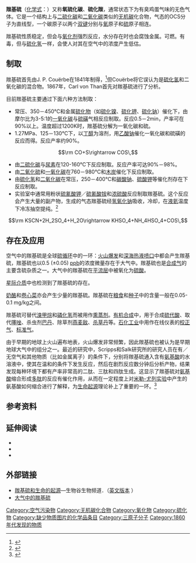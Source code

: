{{Chembox
|   Name = 羰基硫
|   NameEn = Carbonyl sulfide
|   ImageFile = Carbonyl-sulfide-2D-dimensions.png
| ImageSize = 150px 
|   ImageName = 羰基硫 结构式
|   ImageFile1 = Carbonyl-sulfide-3D-vdW.png
| ImageSize1 = 150px  
|   ImageName1 = 羰基硫 空间填充模型
|   IUPACName = Carbon oxide sulfide
|   OtherNames = 氧硫化碳、硫化羰
| Section1 = {{Chembox Identifiers
| CASNo = 463-58-1
| CASNo_Ref = {{cascite|correct|CAS}}
|    SMILES  =  O=C=S
|    EINECS  =  207-340-0
|  ChemSpiderID_Ref  = {{chemspidercite|correct|chemspider}}|  ChemSpiderID  =  9644
|  KEGG_Ref  = {{keggcite|correct|kegg}}|  KEGG  =  C07331
|  InChI  =  1/COS/c2-1-3
|  InChIKey  =  JJWKPURADFRFRB-UHFFFAOYAF
|  StdInChI_Ref  = {{stdinchicite|correct|chemspider}}|  StdInChI  =  1S/COS/c2-1-3
|  StdInChIKey_Ref  = {{stdinchicite|correct|chemspider}}|  StdInChIKey  =  JJWKPURADFRFRB-UHFFFAOYSA-N
|  ChEBI_Ref  = {{ebicite|correct|EBI}}|  ChEBI  =  16573
|  PubChem  =  10039
}}
| Section2 = {{Chembox Properties
|   Formula = COS
|   MolarMass = 60.07 
|   Appearance = 
|   MeltingPt = −139 °C (134 K)
|   BoilingPt = −50 °C (223 K)
|   Density = 2.51 g/L (气, 20 °C)<br />0.985 g/mL (液, 20 °C)
|   Dipole = 0.72 [[德拜|D]]
|   Solubility = 54 mL/100 mL (20 °C)
|   SolOther = 可溶于[[醇|醇]]、[[二硫化碳|二硫化碳]]
  }}
| Section3 = {{Chembox Structure
|   CrystalStruct = [[三方晶系|三方晶系]] (固态)，每个晶胞只含有1个OCS分子
|   Coordination = 
|   MolShape = 气态分子为直线型}}
| Section4 = {{Chembox Thermochemistry
|   DeltaHf = −142.0 kJ·mol<sup>−1</sup> (气态)
|   DeltaGf = −166.9 kJ·mol<sup>−1</sup> (气态)
|   DeltaHc = 
|   Entropy = 231.56 J·K<sup>−1</sup>·mol<sup>−1</sup> (气态)
|   HeatCapacity = 41.50 J·K<sup>−1</sup>·mol<sup>−1</sup> (气态)}}
| Section7 = {{Chembox Hazards
|   MainHazards = 可燃，吸入羰基硫含量超过100ppm的空气对身体有害
|   ExternalMSDS = [http://ptcl.chem.ox.ac.uk/MSDS/CA/carbonyl_sulfide.html MSDS]
|   EUIndex = 未列出
|   NFPA-H = 
|   NFPA-F = 
|   NFPA-R =
|   RPhrases = {{R11}}, {{R20}}, {{R36}}, {{R37}}, {{R38}}
|   ExploLimits = 12－28% 
  }}
| Section8 = {{Chembox Other
|   OtherAnions = [[羰基硒|羰基硒]]<br />[[羰基碲|羰基碲]]<br />[[羰基钋|羰基钋]]
|   OtherCpds = [[二氧化碳|二氧化碳]]、[[二硫化碳|二硫化碳]]
  }}
}}

'''羰基硫'''（[[化学式|化学式]]：{{化學式|氧|碳|硫}}）又称'''氧硫化碳'''、'''硫化羰'''，通常状态下为有臭鸡蛋气味的无色气体。它是一个结构上与[[二硫化碳|二硫化碳]]和[[二氧化碳|二氧化碳]]类似的[[无机|无机]][[碳|碳]]化合物，气态的OCS分子为直线型，一个碳原子以两个[[双键|双键]]分别与[[氧|氧]]原子和[[硫|硫]]原子相连。

羰基硫性质稳定，但会与[[氧化剂|氧化剂]]强烈反应，水分存在时也会腐蚀金属。可燃。有毒，但与[[硫化氢|硫化氢]]一样，会使人对其在空气中的浓度产生低估。

== 制取 ==
羰基硫首先由J. P. Couërbe在1841年制得，<ref>{{cite journal en
 | author = Couërbe, J. P. 
 | title = Ueber den Schwefelkohlenstoff 
 | journal = [[Journal_für_Praktische_Chemie|Journal für Praktische Chemie]] 
 | year = 1841
 | volume = 23
 | pages = 83–124
 | doi = 10.1002/prac.18410230105}}</ref>但Couërbe将它误认为是[[硫化氢|硫化氢]]和二氧化碳的混合物。1867年，Carl von Than首先对羰基硫进行了分析。

目前羰基硫主要通过下面六种方法制取：
*常压、350－450℃和金属[[硫化物|硫化物]]（如[[硫化镍|硫化镍]]、[[硫化钾|硫化钾]]、[[硫化钠|硫化钠]]）催化下，由摩尔比为3-5:1的[[一氧化碳|一氧化碳]]与[[硫磺|硫磺]]气相反应制取。反应0.5－2min，产率可在90%以上。温度超过1200K时，羰基硫分解为一氧化碳和硫。
*1.27MPa、125－130℃下，以[[丁醇|丁醇]]为溶剂，用[[乙酸钠|乙酸钠]]催化一氧化碳和硫磺的反应而得。反应产率约90%。
::<math>\rm CO+S\rightarrow COS\,</math>
*由[[二硫化碳|二硫化碳]]与[[尿素|尿素]]在120-160℃下反应制取。反应产率可达90%－98%。
*由[[二氧化硫|二氧化硫]]和[[一氧化碳|一氧化碳]]在760－980℃和[[木炭|木炭]]催化下反应制取。
*由[[硫化氢|硫化氢]]和[[二氧化碳|二氧化碳]]在常压，250－400℃和[[碳酸钠|碳酸钠]]、[[硫酸钾|硫酸钾]]等催化剂存在下反应制取。
*实验室中通常用粉状[[硫氰酸钾|硫氰酸钾]]／[[硫氰酸铵|硫氰酸铵]]和[[浓硫酸|浓硫酸]]反应制取羰基硫。这个反应会产生大量的副产物，生成的气态羰基硫经[[氢氧化钠|氢氧化钠]]吸收，冷却，在[[液氦|液氦]]温度下冷冻抽空提纯。<ref>{{cite journal en
| title = The Chemistry of Carbonyl sulfide
| author = Ferm R. J.
| journal = [[Chemical_Reviews|Chemical Reviews]]
| year = 1957
| volume = 57
| issue = 4
| pages = 621–640
| doi = 10.1021/cr50016a002
}}</ref>
:<math>\rm KSCN+2H_2SO_4+H_2O\rightarrow KHSO_4+NH_4HSO_4+COS\,</math>

== 存在及应用 ==
空气中的羰基硫是全球[[硫循环|硫循环]]中的一环：[[火山爆发|火山爆发]]和[[深海热液喷口|深海热液喷口]]中都会产生羰基硫，羰基硫也以0.5 (±0.05) [[ppb|ppb]]的浓度微量存在于大气中。羰基硫也是[[合成气|合成气]]的主要含硫杂质之一。大气中的羰基硫在[[平流层|平流层]]中被氧化为[[硫酸|硫酸]]。

[[星际分子列表|星际介质]]中也检测到了羰基硫的存在。

[[乾酪|奶酪]]和[[卷心菜|卷心菜]]亦会产生少量的羰基硫。羰基硫在[[粮食|粮食]]和[[种子|种子]]中的含量一般在0.05-0.1 mg/kg之间。

羰基硫可替代[[溴甲烷|溴甲烷]]和[[磷化氢|磷化氢]]而被用作[[熏蒸剂|熏蒸剂]]。[[有机合成|有机合成]]中，用于合成[[硫代酸|硫代酸]]、取代[[噻唑|噻唑]]、杀虫剂[[巴丹|巴丹]]、除草剂[[燕麦敌|燕麦敌]]、[[杀草丹|杀草丹]]等。[[石化工业|石化工业]]中用作在线仪表的[[校正气|校正气]]、[[标准气|标准气]]。

由于早期的地球上火山遍布地表，火山爆发非常频繁，因此羰基硫也被认为是早期地球大气中的组分之一。最近的研究中，Scripps和Salk研究所的研究人员在有／无空气和其他物质（比如金属离子）的条件下，分别将羰基硫通入含有[[氨基酸|氨基酸]]的水溶液中，使其在温和的条件下发生反应，然后在剧烈反应数分钟后分析产物，结果发现每种环境下都有产率非常高的二肽、三肽和四肽生成。这显示了羰基硫对[[氨基酸|氨基酸]]缩合形成[[多肽|多肽]]的反应有催化作用，从而在一定程度上对[[米勒-尤列实验|米勒-尤列实验]]中产生的氨基酸如何缩合进行了解释，为[[生命起源|生命起源]]理论补上了重要的一环。<ref>{{cite journal en
| title = Carbonyl Sulfide–Mediated Prebiotic Formation of Peptides
| author = Luke Leman, Leslie Orgel, M. Reza Ghadiri
| journal = [[Science_(journal)|Science]]
| year = 2004
| volume = 306
| issue = 5694
| pages = 283–286
| doi = 10.1126/science.1102722
| pmid = 15472077
}}</ref>

== 参考资料 ==
<div class="references-small">
<references/>
</div>

== 延伸阅读 ==
<div class="references-small">
*{{cite journal en
| title = COS and C<sub>3</sub>S<sub>2</sub>:  The Discovery and Chemistry of Two Important Inorganic Sulfur Compounds
| author = Beck, M. T.; Kauffman, G. B.
| journal = [[Polyhedron|Polyhedron]]
| year = 1985
| volume = 4
| issue = 5
| pages = 775–781
| doi = 10.1016/S0277-5387(00)87025-4
}}
*{{cite journal en
| title = The possible importance of COS for the sulfate layer of the stratosphere
| author = Crutzen, P.
| journal = Geophys. Res. Lett.
| year = 1976
| volume = 3
| issue =
| pages = 73–76
| doi =10.1029/GL003i002p00073
}}
*{{cite journal en
| title = Carbonyl sulfide: A review of its chemistry and properties
| author = Svoronos P. D. N., Bruno T. J.
| journal = Industrial & Engineering Chemistry Research
| year = 2002
| volume = 41
| issue = 22
| pages = 5321–5336
| doi = 10.1021/ie020365n
}}</div>

== 外部链接 ==
* [https://web.archive.org/web/20081119235416/http://www.bioon.com/biology/Class422/80569.shtml 羰基硫和生命的起源]—生物谷生物频道．（[http://www.scripps.edu/newsandviews/e_20041011/ghadiri.html 英文版本] {{Wayback|url=http://www.scripps.edu/newsandviews/e_20041011/ghadiri.html |date=20090515114154 }}）
* [https://web.archive.org/web/20060529015001/http://amsglossary.allenpress.com/glossary/search?id=carbonyl-sulfide1 大气中的羰基硫]{{en icon}}
{{无机碳化合物}}

{{Authority control}}
[[Category:空气污染物|Category:空气污染物]]
[[Category:无机碳化合物|Category:无机碳化合物]]
[[Category:氧化物|Category:氧化物]]
[[Category:硫化物|Category:硫化物]]
[[Category:缺少物质图片的化学品条目|Category:缺少物质图片的化学品条目]]
[[Category:三原子分子|Category:三原子分子]]
[[Category:1860年代发现的物质|Category:1860年代发现的物质]]